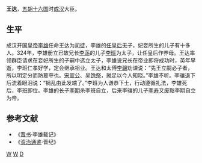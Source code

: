 {{Otheruses|王達}}
{{No footnotes|time=2021-09-08T07:11:39+00:00}}
'''王达'''，[[五胡|五胡]][[十六国|十六国]]时[[成汉|成汉]]大臣。

== 生平 ==
成汉开国[[皇帝|皇帝]][[李雄_(十六國)|李雄]]任命王达为[[司徒|司徒]]，李雄的[[任皇后|任皇后]]无子，妃妾所生的儿子有十多人。324年，李雄册立已故兄长[[李荡|李荡]]的儿子[[李班_(成汉)|李班]]为太子，让任皇后作养母。王达率领群臣请求在妾妃所生的子嗣中选立太子，李雄说兄长在帝业即将成功时，英年早逝，李班仁孝好学，定会继承祖业。王达和太傅[[李骧_(成汉)|李骧]]劝谏说：“先王立嗣必子者，所以明定分而防篡夺也。[[宋宣公|宋宣公]]、吴[[馀祭|馀祭]]，就足以今人知晓。”李雄不听。李骧退下后流着眼泪说：“祸乱由此发端了。”李班为人谦恭下士，行动遵循礼法，李雄死后，李班即位。李雄的长子[[李期|李期]]杀李班自立，后来李骧的儿子[[李寿|李寿]]又废黜李期自立为帝。

==参考文献==
* 《[[晋书|晋书]]·李雄载记》
* 《[[资治通鉴|资治通鉴]]·晋纪》

[[分类:成汉官员|W]]
[[分类:司徒|W]]
[[分类:王姓|D]]